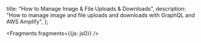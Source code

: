   title: "How to Manage Image & File Uploads & Downloads",
  description: "How to manage image and file uploads and downloads with GraphQL and AWS Amplify",
};


<Fragments fragments={{js: js0}} /> 